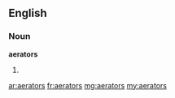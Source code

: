 ==English==

===Noun===
'''aerators'''
# {{plural of|aerator}}

[[ar:aerators]]
[[fr:aerators]]
[[mg:aerators]]
[[my:aerators]]